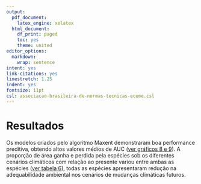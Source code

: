 ```yaml
---
output:
  pdf_document:
    latex_engine: xelatex
  html_document:
    df_print: paged
    toc: yes
    theme: united
editor_options:
  markdown:
    wrap: sentence
intent: yes
link-citations: yes
linestretch: 1.25
indent: yes
fontsize: 11pt
csl: associacao-brasileira-de-normas-tecnicas-eceme.csl
---
```


\clearpage

# Resultados

Os modelos criados pelo algoritmo Maxent demonstraram boa performance preditiva, obtendo altos valores médios de AUC ([ver gráficos 8 e 9](#apêndice)). A proporção de área ganha e perdida pela espécies sob os diferentes cenários climáticos com relação ao presente variou entre ambas as espécies ([ver tabela 6](#apêndice)), todas as espécies apresentaram redução na adequabilidade ambiental nos cenários de mudanças climáticas futuros. 